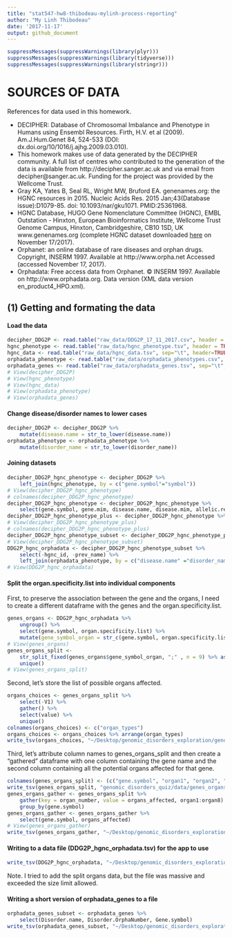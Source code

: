 ```yaml
---
title: "stat547-hw8-thibodeau-mylinh-process-reporting"
author: "My Linh Thibodeau"
date: '2017-11-17'
output: github_document
---
```


```r
suppressMessages(suppressWarnings(library(plyr)))
suppressMessages(suppressWarnings(library(tidyverse)))
suppressMessages(suppressWarnings(library(stringr)))
```

# SOURCES OF DATA

References for data used in this homework.

* DECIPHER: Database of Chromosomal Imbalance and Phenotype in Humans using Ensembl Resources. Firth, H.V. et al (2009). Am.J.Hum.Genet 84, 524-533 (DOI: dx.doi.org/10/1016/j.ajhg.2009.03.010). 
* This homework makes use of data generated by the DECIPHER community. A full list of centres who contributed to the generation of the data is available from http://decipher.sanger.ac.uk and via email from decipher@sanger.ac.uk. Funding for the project was provided by the Wellcome Trust.
* Gray KA, Yates B, Seal RL, Wright MW, Bruford EA. genenames.org: the HGNC resources in 2015. Nucleic Acids Res. 2015 Jan;43(Database issue):D1079-85. doi: 10.1093/nar/gku1071. PMID:25361968. 
* HGNC Database, HUGO Gene Nomenclature Committee (HGNC), EMBL Outstation - Hinxton, European Bioinformatics Institute, Wellcome Trust Genome Campus, Hinxton, Cambridgeshire, CB10 1SD, UK www.genenames.org (complete HGNC dataset downloaded [here](https://www.genenames.org/cgi-bin/statistics) on November 17/2017).
* Orphanet: an online database of rare diseases and orphan drugs. Copyright, INSERM 1997. Available at http://www.orpha.net Accessed (accessed November 17, 2017).
* Orphadata: Free access data from Orphanet. © INSERM 1997. Available on http://www.orphadata.org. Data version (XML data version en_product4_HPO.xml).


## (1) Getting and formating the data

#### Load the data

```r
decipher_DDG2P <- read.table("raw_data/DDG2P_17_11_2017.csv", header = TRUE, sep =",")
hgnc_phenotype <- read.table("raw_data/hgnc_phenotype.tsv", header = TRUE, sep="\t")
hgnc_data <- read.table("raw_data/hgnc_data.tsv", sep="\t", header=TRUE, fill=TRUE)
orphadata_phenotype <- read.table("raw_data/orphadata_phenotypes.csv", sep=",", header = TRUE, fill=TRUE) %>% select(phenotype_id, disorder_name, phenotype_name, diagnostic_criteria, frequency)
orphadata_genes <- read.table("raw_data/orphadata_genes.tsv", sep="\t", header=TRUE, fill=TRUE)
# View(decipher_DDG2P)
# View(hgnc_phenotype)
# View(hgnc_data)
# View(orphadata_phenotype)
# View(orphadata_genes)
```

#### Change disease/disorder names to lower cases 

```r
decipher_DDG2P <- decipher_DDG2P %>%
	mutate(disease.name = str_to_lower(disease.name))
orphadata_phenotype <- orphadata_phenotype %>%
	mutate(disorder_name = str_to_lower(disorder_name))
```


#### Joining datasets

```r
decipher_DDG2P_hgnc_phenotype <- decipher_DDG2P %>% 
	left_join(hgnc_phenotype, by = c("gene.symbol"="symbol"))
# View(decipher_DDG2P_hgnc_phenotype)
# colnames(decipher_DDG2P_hgnc_phenotype)
decipher_DDG2P_hgnc_phenotype <- decipher_DDG2P_hgnc_phenotype %>%
	select(gene.symbol, gene.mim, disease.name, disease.mim, allelic.requirement, DDD.category, mutation.consequence, phenotypes, organ.specificity.list, mutation.consequence, hgnc.id)
decipher_DDG2P_hgnc_phenotype_plus <- decipher_DDG2P_hgnc_phenotype %>% left_join(hgnc_data, by = c("gene.symbol"="symbol"))
# View(decipher_DDG2P_hgnc_phenotype_plus)
# colnames(decipher_DDG2P_hgnc_phenotype_plus)
decipher_DDG2P_hgnc_phenotype_subset <- decipher_DDG2P_hgnc_phenotype_plus[1:22]
# View(decipher_DDG2P_hgnc_phenotype_subset) 
DDG2P_hgnc_orphadata <- decipher_DDG2P_hgnc_phenotype_subset %>%
	select(-hgnc_id, -prev_name) %>%
	left_join(orphadata_phenotype, by = c("disease.name" ="disorder_name")) %>% group_by(disease.name)
# View(DDG2P_hgnc_orphadata)
```


#### Split the organ.specificity.list into individual components

First, to preserve the association between the gene and the organs, I need to create a different dataframe with the genes and the organ.specificity.list. 

```r
genes_organs <- DDG2P_hgnc_orphadata %>%
	ungroup() %>%
 	select(gene.symbol, organ.specificity.list) %>%
	mutate(gene_symbol_organ = str_c(gene.symbol, organ.specificity.list, sep=";"))
# View(genes_organs)
genes_organs_split <- 
	str_split_fixed(genes_organs$gene_symbol_organ, ";" , n = 9) %>% as.data.frame() %>%
	unique()
# View(genes_organs_split)
```

Second, let's store the list of possible organs affected.
```r
organs_choices <- genes_organs_split %>%
	select(-V1) %>%
	gather() %>%
	select(value) %>%
	unique()
colnames(organs_choices) <- c("organ_types")
organs_choices <- organs_choices %>% arrange(organ_types)
write_tsv(organs_choices, "~/Desktop/genomic_disorders_exploration/genomic_disorders_exploration/data/organs_choices.tsv")
```

Third, let's attribute column names to genes_organs_split and then create a "gathered" dataframe with one column containing the gene name and the second column containing all the potential organs affected for that gene.
```r
colnames(genes_organs_split) <- (c("gene.symbol", "organ1", "organ2", "organ3", "organ4", "organ5", "organ6", "organ7", "organ8")) 
write_tsv(genes_organs_split, "genomic_disorders_quiz/data/genes_organs_split.tsv")
genes_organs_gather <- genes_organs_split %>%
	gather(key = organ_number, value = organs_affected, organ1:organ8) %>%
	group_by(gene.symbol) 
genes_organs_gather <- genes_organs_gather %>%
	select(gene.symbol, organs_affected)
# View(genes_organs_gather)
write_tsv(genes_organs_gather, "~/Desktop/genomic_disorders_exploration/genomic_disorders_exploration/data/genes_organs_gather.tsv")
```



#### Writing to a data file (DDG2P_hgnc_orphadata.tsv) for the app to use

```r
write_tsv(DDG2P_hgnc_orphadata, "~/Desktop/genomic_disorders_exploration/genomic_disorders_exploration/data/DDG2P_hgnc_orphadata.tsv")
```
Note. I tried to add the split organs data, but the file was massive and exceeded the size limit allowed.

#### Writing a short version of orphadata_genes to a file

```r
orphadata_genes_subset <- orphadata_genes %>%
	select(Disorder.name, Disorder.OrphaNumber, Gene.symbol)
write_tsv(orphadata_genes_subset, "~/Desktop/genomic_disorders_exploration/genomic_disorders_exploration/data/orphadata_genes_subset.tsv")
```


